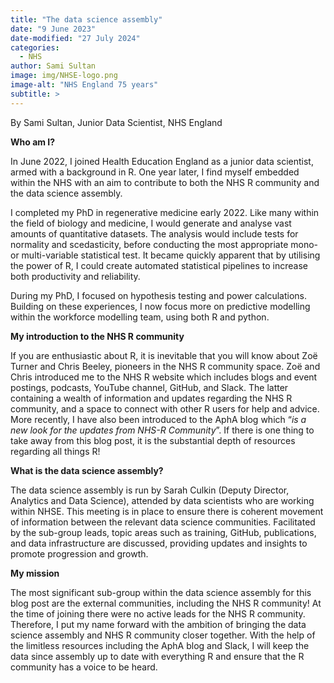 ```yaml
---
title: "The data science assembly"
date: "9 June 2023"
date-modified: "27 July 2024"
categories:
  - NHS
author: Sami Sultan
image: img/NHSE-logo.png
image-alt: "NHS England 75 years"
subtitle: >
---
```


By Sami Sultan, Junior Data Scientist, NHS England

**Who am I?**

In June 2022, I joined Health Education England as a junior data scientist, armed with a background in R. One year later, I find myself embedded within the NHS with an aim to contribute to both the NHS R community and the data science assembly.

I completed my PhD in regenerative medicine early 2022. Like many within the field of biology and medicine, I would generate and analyse vast amounts of quantitative datasets. The analysis would include tests for normality and scedasticity, before conducting the most appropriate mono- or multi-variable statistical test. It became quickly apparent that by utilising the power of R, I could create automated statistical pipelines to increase both productivity and reliability.

During my PhD, I focused on hypothesis testing and power calculations. Building on these experiences, I now focus more on predictive modelling within the workforce modelling team, using both R and python.

**My introduction to the NHS R community**

If you are enthusiastic about R, it is inevitable that you will know about Zoë Turner and Chris Beeley, pioneers in the NHS R community space. Zoë and Chris introduced me to the NHS R website which includes blogs and event postings, podcasts, YouTube channel, GitHub, and Slack. The latter containing a wealth of information and updates regarding the NHS R community, and a space to connect with other R users for help and advice. More recently, I have also been introduced to the AphA blog which “*is a new look for the updates from NHS-R Community*”. If there is one thing to take away from this blog post, it is the substantial depth of resources regarding all things R!

**What is the data science assembly?**

The data science assembly is run by Sarah Culkin (Deputy Director, Analytics and Data Science), attended by data scientists who are working within NHSE. This meeting is in place to ensure there is coherent movement of information between the relevant data science communities. Facilitated by the sub-group leads, topic areas such as training, GitHub, publications, and data infrastructure are discussed, providing updates and insights to promote progression and growth.

**My mission**

The most significant sub-group within the data science assembly for this blog post are the external communities, including the NHS R community! At the time of joining there were no active leads for the NHS R community. Therefore, I put my name forward with the ambition of bringing the data science assembly and NHS R community closer together. With the help of the limitless resources including the AphA blog and Slack, I will keep the data since assembly up to date with everything R and ensure that the R community has a voice to be heard.

